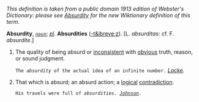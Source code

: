 ''This definition is taken from a public domain 1913 edition of Webster's Dictionary: please see [[Absurdity]] for the new Wiktionary definition of this term.''

'''Absurdity''', ''<code>[[noun (part of speech)|noun]]</code>''; ''[[pl (source)|pl]].'' '''Absurdities''' ([[-t&ibreve;z]]). [L. ''absurditas'': cf. F. ''absurdite''.]

<ol>
<li>The quality of being absurd or [[inconsistent]] with [[obvious]] truth, reason, or sound judgment.

<code>The ''absurdity'' of the actual idea of an infinite number.</code> ''[[Locke (source)|Locke]].''

<li> That which is absurd; an absurd action; a [[logical]] [[contradiction]].

<code>His travels were full of ''absurdities''. ''[[Johnson (source)|Johnson]].''</code>
</ol>